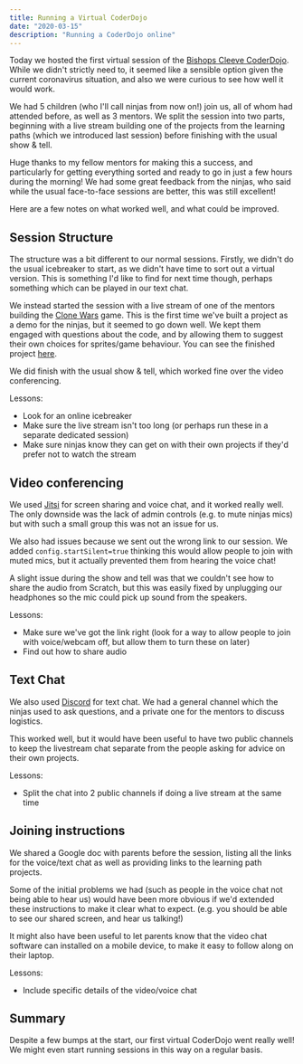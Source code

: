 ```yaml
---
title: Running a Virtual CoderDojo
date: "2020-03-15"
description: "Running a CoderDojo online"
---
```


Today we hosted the first virtual session of the [Bishops Cleeve CoderDojo](https://bc-coderdojo.netlify.com/).  While we didn't strictly need to, it seemed like a sensible option given the current coronavirus situation, and also we were curious to see how well it would work.

We had 5 children (who I'll call ninjas from now on!) join us, all of whom had attended before, as well as 3 mentors.  We split the session into two parts, beginning with a live stream building one of the projects from the learning paths (which we introduced last session) before finishing with the usual show & tell.  

Huge thanks to my fellow mentors for making this a success, and particularly for getting everything sorted and ready to go in just a few hours during the morning!  We had some great feedback from the ninjas, who said while the usual face-to-face sessions are better, this was still excellent!

Here are a few notes on what worked well, and what could be improved.  

## Session Structure

The structure was a bit different to our normal sessions.  Firstly, we didn't do the usual icebreaker to start, as we didn't have time to sort out a virtual version.  This is something I'd like to find for next time though, perhaps something which can be played in our text chat.

We instead started the session with a live stream of one of the mentors building the [Clone Wars](https://projects.raspberrypi.org/en/projects/clone-wars) game.  This is the first time we've built a project as a demo for the ninjas, but it seemed to go down well.  We kept them engaged with questions about the code, and by allowing them to suggest their own choices for sprites/game behaviour.  You can see the finished project [here](https://scratch.mit.edu/projects/376673798).

We did finish with the usual show & tell, which worked fine over the video conferencing.

Lessons:
* Look for an online icebreaker
* Make sure the live stream isn't too long (or perhaps run these in a separate dedicated session)
* Make sure ninjas know they can get on with their own projects if they'd prefer not to watch the stream

## Video conferencing

We used [Jitsi](https://meet.jit.si/) for screen sharing and voice chat, and it worked really well.  The only downside was the lack of admin controls (e.g. to mute ninjas mics) but with such a small group this was not an issue for us.

We also had issues because we sent out the wrong link to our session.  We added `config.startSilent=true` thinking this would allow people to join with muted mics, but it actually prevented them from hearing the voice chat!

A slight issue during the show and tell was that we couldn't see how to share the audio from Scratch, but this was easily fixed by unplugging our headphones so the mic could pick up sound from the speakers.

Lessons:
* Make sure we've got the link right (look for a way to allow people to join with voice/webcam off, but allow them to turn these on later)
* Find out how to share audio

## Text Chat

We also used [Discord](https://discordapp.com/) for text chat.  We had a general channel which the ninjas used to ask questions, and a private one for the mentors to discuss logistics.

This worked well, but it would have been useful to have two public channels to keep the livestream chat separate from the people asking for advice on their own projects.

Lessons:
* Split the chat into 2 public channels if doing a live stream at the same time 

## Joining instructions

We shared a Google doc with parents before the session, listing all the links for the voice/text chat as well as providing links to the learning path projects.

Some of the initial problems we had (such as people in the voice chat not being able to hear us) would have been more obvious if we'd extended these instructions to make it clear what to expect.  (e.g. you should be able to see our shared screen, and hear us talking!)

It might also have been useful to let parents know that the video chat software can installed on a mobile device, to make it easy to follow along on their laptop.

Lessons:
* Include specific details of the video/voice chat

## Summary

Despite a few bumps at the start, our first virtual CoderDojo went really well!  We might even start running sessions in this way on a regular basis.

